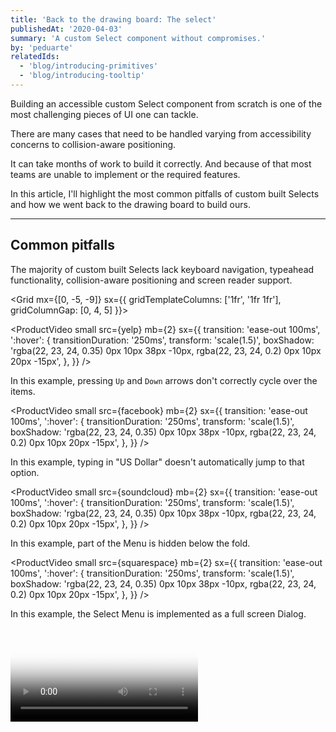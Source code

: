```yaml
---
title: 'Back to the drawing board: The select'
publishedAt: '2020-04-03'
summary: 'A custom Select component without compromises.'
by: 'peduarte'
relatedIds:
  - 'blog/introducing-primitives'
  - 'blog/introducing-tooltip'
---
```



Building an accessible custom Select component from scratch is one of the most challenging pieces of UI one can tackle.

There are many cases that need to be handled varying from accessibility concerns to collision-aware positioning.

It can take months of work to build it correctly. And because of that most teams are unable to implement or the required features.

In this article, I'll highlight the most common pitfalls of custom built Selects and how we went back to the drawing board to build ours.

---

## Common pitfalls

The majority of custom built Selects lack keyboard navigation, typeahead functionality, collision-aware positioning and screen reader support.

<Grid
mx={[0, -5, -9]}
sx={{
	gridTemplateColumns: ['1fr', '1fr 1fr'],
	gridColumnGap: [0, 4, 5]
}}>

<Box>

<ProductVideo
  small
  src={yelp}
  mb={2}
  sx={{
    transition: 'ease-out 100ms',
    ':hover': {
      transitionDuration: '250ms',
      transform: 'scale(1.5)',
      boxShadow: 'rgba(22, 23, 24, 0.35) 0px 10px 38px -10px, rgba(22, 23, 24, 0.2) 0px 10px 20px -15px',
    },
  }}
/>

In this example, pressing <Code variant="fade">Up</Code> and <Code variant="fade">Down</Code> arrows don't
correctly cycle over the items.

</Box>

<Box>

<ProductVideo
  small
  src={facebook}
  mb={2}
  sx={{
    transition: 'ease-out 100ms',
    ':hover': {
      transitionDuration: '250ms',
      transform: 'scale(1.5)',
      boxShadow: 'rgba(22, 23, 24, 0.35) 0px 10px 38px -10px, rgba(22, 23, 24, 0.2) 0px 10px 20px -15px',
    },
  }}
/>

In this example, typing in "US Dollar" doesn't automatically jump to that option.

</Box>

<Box>

<ProductVideo
  small
  src={soundcloud}
  mb={2}
  sx={{
    transition: 'ease-out 100ms',
    ':hover': {
      transitionDuration: '250ms',
      transform: 'scale(1.5)',
      boxShadow: 'rgba(22, 23, 24, 0.35) 0px 10px 38px -10px, rgba(22, 23, 24, 0.2) 0px 10px 20px -15px',
    },
  }}
/>

In this example, part of the Menu is hidden below the fold.

</Box>

<Box>

<ProductVideo
  small
  src={squarespace}
  mb={2}
  sx={{
    transition: 'ease-out 100ms',
    ':hover': {
      transitionDuration: '250ms',
      transform: 'scale(1.5)',
      boxShadow: 'rgba(22, 23, 24, 0.35) 0px 10px 38px -10px, rgba(22, 23, 24, 0.2) 0px 10px 20px -15px',
    },
  }}
/>

In this example, the Select Menu is implemented as a full screen Dialog.

</Box>

</Grid>

<Video id="uEyUbQ_eqwg" poster={amazonVideoPoster} />

The video above shows the how the screen reader lacks enough context and information to accurately announce the list
of options.

---

## Select Primitive

### Keyboard navigation

Implementing keyboard navigation is one of the most important accessibility features of the Select component. It helps users with motor diabilities navigate across the options in the select. Blind users also rely on keyboard for navigation. It's also important for other types of disablities, such as people with tremors, people without hands or people who have no use of their hands.

Keyboard navigation can also improve the user experience for people without disabilities, by allowing users to achieve their goal without reaching out for the mouse.

We support full keyboard accessibility so you can do anything you need without using your mouse.

When the Select Button is focused, you can:

- Press `Space` key to open the menu
- Press `Up` and `Down` arrow keys to open the menu
- Typeahead lookups

When the Select Menu is opened, you can:

- Press `Space` or `Enter` keys to select the highlighted item
- Press `Esc` to close the menu
- Press `Up` and `Down` arrow keys to navigate across items
- Typeahead lookups

### Typeahead

You can rely on typeahead funtionality if you're focused on the Select Button or when the Select Menu is opened.

<ProductVideo small src={typeaheadClosed} />
<Text as="legend" mb={7} sx={{ textAlign: 'center', color: 'gray700', lineHeight: 0 }}>
  Typeahead when Select button is focused example
</Text>

<ProductVideo small src={typeaheadOpen} />
<Text as="legend" mb={7} sx={{ textAlign: 'center', color: 'gray700', lineHeight: 0 }}>
  Typeahead when Select Menu is opened example
</Text>

Pressing the same letter will loop over all items that start with that letter.

<ProductVideo small src={typeaheadLoop} />
<Text as="legend" mb={7} sx={{ textAlign: 'center', color: 'gray700', lineHeight: 0 }}>
  Typeahead looping example
</Text>

Loop through items starting with the same letter if that letter is pressed repeatedly

### Screen reader

We provide the right `aria-*` attributes according to the WAI-ARIA specification to ensure voice over works correctly.

### Positioning

When you open the menu, we'll make sure that it's properly positioned above the menu, whilst keeping the selected item placed on top.

### Collision

In the unlikely scenario where there's not enough space to position the menu relatively to the selected item, we'll adjust the positioning automatically.

### Scroll based height

If the menu needs scrolling, we'll automatically add Scroll Indicators where necessary. As you start scrolling the menu, we'll proportionally update the height to allow more items to be visible at once.

### Focus trap

When the Menu is opened, the focus is trapped to the Menu container. Pressing `tab` at this point will prevent the focused element to changing. To navigate across the Items, the up and down arrow must be used.

### Scroll lock

When the Menu is opened, the page cannot be scrolled.

### Block clicks outside

When the Menu is opened, clicks on elements outside of it will be blocked. When you click outside, the Menu will be closed.

### Styling

As showed in the demo above, all the parts (and their corresponding states) that make up a Select componment are available in the parts panel.

The Select Primitve consists of two main parts, these are the `Button` and the `Menu`. Each of these part contains furhter nested parts.

<ProductImage src={parts} />
<Text as="legend" mb={7} sx={{ textAlign: 'center', color: 'gray700', lineHeight: 0 }}>
  All the parts of a Select Primitive
</Text>

### Modulz

Here's a short demo of how the Select Primtive can be styled via Modulz

<ProductVideo src={redSelect} />
<Text as="legend" mb={7} sx={{ textAlign: 'center', color: 'gray700', lineHeight: 0 }}>
  A demo of Modulz styling the Select Primitive
</Text>
